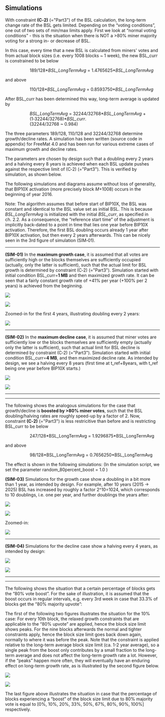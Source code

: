 ==Simulations==

With constraint '''(C‑2)''' (="Part3") of the BSL calculation, the long-term change rate of the BSL gets limited. Depending on the “voting conditions”, one out of two sets of min/max limits apply. First we look at “normal voting conditions” - this is the situation when there is NOT a >80% miner majority voting for a strong in- or decrease of BSL.

In this case, every time that a new BSL is calculated from miners' votes and from actual block sizes (i.e. every 1008 blocks ~ 1 week), the new BSL_curr is constrained to be below
:: 189/128*''BSL_LongTermAvg'' = 1.4765625*''BSL_LongTermAvg''
and above
:: 110/128*''BSL_LongTermAvg'' = 0.8593750*''BSL_LongTermAvg''

After BSL_curr has been determined this way, long-term average is updated by
:: ''BSL_LongTermAvg'' =  32244/32768*''BSL_LongTermAvg'' + (1‑32244/32768)*''BSL_curr''.
:: (32244/32768 ~ 0.984)

The three parameters 189/128, 110/128 and 32244/32768 determine growth/decline rates.
A simulation has been written (source code in appendix) for FreeMat 4.0 and has been run for various extreme cases of maximum growth and decline rates.

The parameters are chosen by design such that a doubling every 2 years and a halving every 8 years is achieved when each BSL update pushes against the respective limit of (C‑2) (="Part3"). This is verified by simulation, as shown below.

The following simulations and diagrams assume without loss of generality, that BIP10X activation (more precisely block ''M''+1008) occurs in the beginning of year 2016.

Note: The algorithm assumes that before start of BIP10X, the BSL was constant and identical to the BSL value set as initial BSL. This is because ''BSL_LongTermAvg'' is initialized with the initial ''BSL_curr'', as specified in ch. 2.2. As a consequence, the “reference start time” of the adjustment is implicitly back-dated to a point in time that lies one year before BIP10X activation. Therefore, the first BSL doubling occurs already 1 year after BIP10X activation, but then every 2 years afterwards. This can be nicely seen in the 3rd figure of simulation (SIM‑01).

----

'''(SIM-01)''' In the '''maximum growth case''', it is assumed that all votes are sufficiently high or the blocks themselves are sufficiently occupied (actually, only the latter is sufficient), such that the actual limit for BSL growth is determined by constraint (C‑2) (="Part3"). Simulation started with initial condition BSL_curr='''1 MB''' and then maximized growth rate. It can be seen that a fairly constant growth rate of +41% per year (+100% per 2 years) is achieved from the beginning.

<img src=https://cloud.githubusercontent.com/assets/14133304/9701890/5f3cccfa-5443-11e5-806a-e3c2d8cf82a3.png></img>

<img src=https://cloud.githubusercontent.com/assets/14133304/9701891/5f425954-5443-11e5-819d-bce45b41edd3.png></img>

Zoomed-in for the first 4 years, illustrating doubling every 2 years:

<img src=https://cloud.githubusercontent.com/assets/14133304/9701892/5f497842-5443-11e5-9960-7fb390d3fea9.png></img>

----

'''(SIM-02)''' In the '''maximum decline case''', it is assumed that miner votes are sufficiently low or the blocks themselves are sufficiently empty (actually only the latter is sufficient), such that actual limit for BSL decline is determined by constraint (C‑2) (="Part3"). Simulation started with initial condition BSL_curr='''4 MB''', and then maximized decline rate.
As intended by design, we see a halving every 8 years (first time at t_ref+8years, with t_ref being one year before BIP10X starts.)

<img src=https://cloud.githubusercontent.com/assets/14133304/9701894/5f543c6e-5443-11e5-99e8-944262172d65.png></img>

<img src=https://cloud.githubusercontent.com/assets/14133304/9701893/5f506a08-5443-11e5-931a-70c0f8acbf73.png></img>

----
----

The following shows the analogous simulations for the case that growth/decline is '''boosted by >80% miner votes''', such that the BSL doubling/halving rates are roughly speed-up by a factor of 2.
Now, constraint '''(C‑2)''' (="Part3") is less restricitive than before and is restricting BSL_curr to be below
:: 247/128*BSL_LongTermAvg = 1.9296875*BSL_LongTermAvg
and above
:: 98/128*BSL_LongTermAvg = 0.7656250*BSL_LongTermAvg

The effect is shown in the following simulations:
(In the simulation script, we set the parameter random_80percent_boost = 1.0 )

'''(SIM-03)''' Simulations for the growth case show a doubling in a bit more than 1 year, as intended by design. For example, after 10 years (2015 → 2025) BSL has increased by roughly a factor 2^10=1024, which corresponds to 10 doublings, i.e. one per year, and further doublings the years after:

<img src=https://cloud.githubusercontent.com/assets/14133304/9701895/5f570156-5443-11e5-8241-248e56c73bed.png></img>

<img src=https://cloud.githubusercontent.com/assets/14133304/9701896/5f5c60d8-5443-11e5-8c2e-6e20793fce0b.png></img>

Zoomed-in:

<img src=https://cloud.githubusercontent.com/assets/14133304/9701897/5f63960a-5443-11e5-8be4-7c094df99fe9.png></img>

----

'''(SIM-04)''' Simulations for the decline case show a halving every 4 years, as intended by design:

<img src=https://cloud.githubusercontent.com/assets/14133304/9701898/5f6a2af6-5443-11e5-9234-5924136fd952.png></img>

<img src=https://cloud.githubusercontent.com/assets/14133304/9701899/5f72cda0-5443-11e5-8b92-693383794672.png></img>

----
----

The following shows the situation that a certain percentage of blocks gets the “80% vote boost”. For the sake of illustration, it is assumed that the boost occurs in regular intervals, e.g. every 3rd week in case that 33.3% of blocks get the “80% majority upvote”:

The first of the following two figures illustrates the situation for the 10% case: For every 10th block, the relaxed growth constraints that are applicable to the “80% upvote” are applied, hence the block size limit shows peaks. For the nine blocks afterwards the normal and tighter constraints apply, hence the block size limit goes back down again, normally to where it was before the peak.
Note that the constraint is applied relative to the long-term average block size limit (ca. 1-2 year average), so a single peak from the boost only contributes by a small fraction to the long-term average and does not affect the long-term growth rate a lot.
However, if the “peaks” happen more often, they will eventually have an enduring effect on long-term growth rate, as is illustrated by the second figure below.

<img src=https://cloud.githubusercontent.com/assets/14133304/9701900/5f76de4a-5443-11e5-9267-462bade195f4.png></img>

<img src=https://cloud.githubusercontent.com/assets/14133304/9701901/5f7b95b6-5443-11e5-8c2c-e7a511597d3b.png></img>

The last figure above illustrates the situation in case that the percentage of blocks experiencing a “boost” of the block size limit due to 80% majority vote is equal to <nowiki>[0%, 10%, 20%, 33%, 50%, 67%, 80%, 90%, 100%]</nowiki> respectively.
